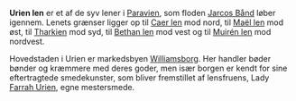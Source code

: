 {{title:Urien len}}
{{author:Laura Holmegaard}}
{{timestamp:2010-04-07T10:14:49Z}}
{{copyright:Urien len}}
'''Urien len''' er et af de syv lener i [[Paravien]], som floden [[Jarcos Bånd]] løber igennem. Lenets grænser ligger op til [[Caer len]] mod nord, til [[Maël len]] mod øst, til [[Tharkien]] mod syd, til [[Bethan len]] mod vest og til [[Muirén len]] mod nordvest.

Hovedstaden i Urien er markedsbyen [[Williamsborg]]. Her handler bøder bønder og kræmmere med deres goder, men især borgen er kendt for sine eftertragtede smedekunster, som bliver fremstillet af lensfruens, Lady [[Farrah Urien]], egne mestersmede.